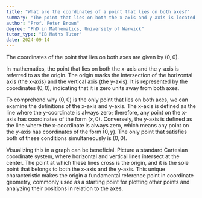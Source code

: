```yaml
---
title: "What are the coordinates of a point that lies on both axes?"
summary: "The point that lies on both the x-axis and y-axis is located at the coordinates (0, 0), which is the origin of the Cartesian coordinate system."
author: "Prof. Peter Brown"
degree: "PhD in Mathematics, University of Warwick"
tutor_type: "IB Maths Tutor"
date: 2024-09-14
---
```


The coordinates of the point that lies on both axes are given by $(0, 0)$.

In mathematics, the point that lies on both the x-axis and the y-axis is referred to as the origin. The origin marks the intersection of the horizontal axis (the x-axis) and the vertical axis (the y-axis). It is represented by the coordinates $(0, 0)$, indicating that it is zero units away from both axes.

To comprehend why $(0, 0)$ is the only point that lies on both axes, we can examine the definitions of the x-axis and y-axis. The x-axis is defined as the line where the y-coordinate is always zero; therefore, any point on the x-axis has coordinates of the form $(x, 0)$. Conversely, the y-axis is defined as the line where the x-coordinate is always zero, which means any point on the y-axis has coordinates of the form $(0, y)$. The only point that satisfies both of these conditions simultaneously is $(0, 0)$.

Visualizing this in a graph can be beneficial. Picture a standard Cartesian coordinate system, where horizontal and vertical lines intersect at the center. The point at which these lines cross is the origin, and it is the sole point that belongs to both the x-axis and the y-axis. This unique characteristic makes the origin a fundamental reference point in coordinate geometry, commonly used as a starting point for plotting other points and analyzing their positions in relation to the axes.
    